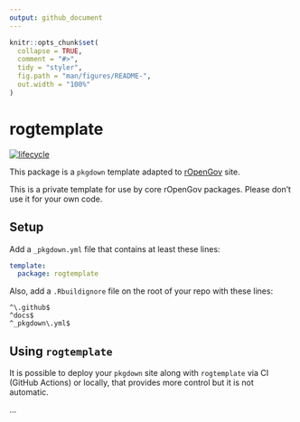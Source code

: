 ```yaml
---
output: github_document
---
```


<!-- README.md is generated from README.Rmd. Please edit that file -->

```r
knitr::opts_chunk$set(
  collapse = TRUE,
  comment = "#>",
  tidy = "styler",
  fig.path = "man/figures/README-",
  out.width = "100%"
)
```

# rogtemplate 

<!-- badges: start -->
[![lifecycle](https://lifecycle.r-lib.org/articles/figures/lifecycle-experimental.svg)](https://lifecycle.r-lib.org/articles/stages.html#experimental)
<!-- badges: end -->


This package is a `pkgdown` template adapted to 
[rOpenGov](http://ropengov.org/) site.

This is a private template for use by core rOpenGov packages. 
Please don’t use it for your own code.


## Setup

Add a `_pkgdown.yml` file that contains at least these lines:

```yaml
template:
  package: rogtemplate
```

Also, add a `.Rbuildignore` file on the root of your repo with these lines:

```
^\.github$
^docs$
^_pkgdown\.yml$
```

## Using `rogtemplate`

It is possible to deploy your `pkgdown` site along with `rogtemplate` via CI 
(GitHub Actions) or locally, that provides more control but it is 
not automatic.

...
